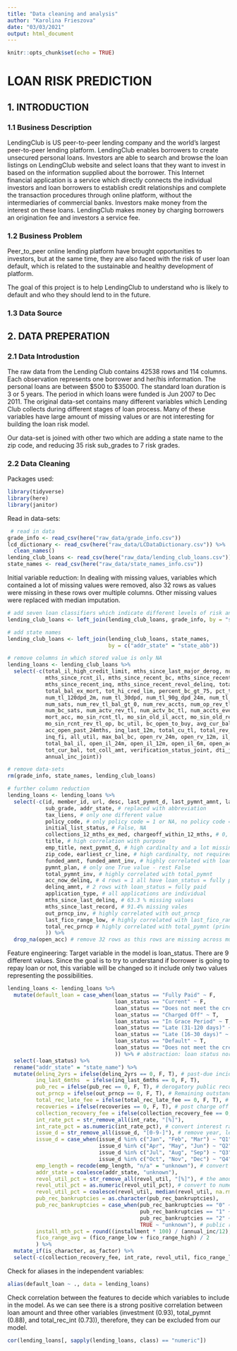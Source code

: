 ```yaml
---
title: "Data cleaning and analysis"
author: "Karolina Frieszova"
date: "03/03/2021"
output: html_document
---
```


```r
knitr::opts_chunk$set(echo = TRUE)
```

# LOAN RISK PREDICTION

## 1. INTRODUCTION

### 1.1 Business Description

LendingClub is US peer-to-peer lending company and the world's largest peer-to-peer lending platform. LendingClub enables borrowers to create unsecured personal loans. Investors are able to search and browse the loan listings on LendingClub website and select loans that they want to invest in based on the information supplied about the borrower. This Internet financial application is a service which directly connects the individual investors and loan borrowers to establish credit relationships and complete the transaction procedures through online platform, without the intermediaries of commercial banks. Investors make money from the interest on these loans. LendingClub makes money by charging borrowers an origination fee and investors a service fee. 

### 1.2 Business Problem

Peer_to_peer online lending platform have brought opportunities to investors, but at the same time, they are also faced with the risk of user loan default, which is related to the sustainable and healthy development of platform. 

The goal of this project is to help LendingClub to understand who is likely to default and who they should lend to in the future.

### 1.3 Data Source

## 2. DATA PREPERATION

### 2.1 Data Introdustion

The raw data from the Lending Club contains 42538 rows and 114 columns. Each observation represents one borrower and her/his information. The personal loans are between $500 to \$35000. The standard loan duration is 3 or 5 years. The period in which loans were funded is Jun 2007 to Dec 2011. The original data-set contains many different variables which Lending Club collects during different stages of loan process. Many of these variables have large amount of missing values or are not interesting for building the loan risk model. 

Our data-set is joined with other two which are adding a state name to the zip code, and reducing 35 risk sub_grades to 7 risk grades.

### 2.2 Data Cleaning

Packages used:
```r
library(tidyverse)
library(here)
library(janitor)
```

Read in data-sets:
```r
 # read in data
grade_info <- read_csv(here("raw_data/grade_info.csv"))
lcd_dictionary <- read_csv(here("raw_data/LCDataDictionary.csv")) %>% 
  clean_names()
lending_club_loans <- read_csv(here("raw_data/lending_club_loans.csv"))
state_names <- read_csv(here("raw_data/state_names_info.csv"))
```

Initial variable reduction:
In dealing with missing values, variables which contained a lot of missing values were removed, also 32 rows as values were missing in these rows over multiple columns. Other missing values were replaced with median imputation. 
```r
# add seven loan classifiers which indicate different levels of risk and corresponding returns
lending_club_loans <- left_join(lending_club_loans, grade_info, by = "sub_grade")

# add state names
lending_club_loans <- left_join(lending_club_loans, state_names, 
                                by = c("addr_state" = "state_abb"))

# remove columns in which stored value is only NA
lending_loans <- lending_club_loans %>% 
  select(-c(total_il_high_credit_limit, mths_since_last_major_derog, num_bc_tl,
            mths_since_rcnt_il, mths_since_recent_bc, mths_since_recent_bc_dlq, 
            mths_since_recent_inq, mths_since_recent_revol_delinq, total_bc_limit,
            total_bal_ex_mort, tot_hi_cred_lim, percent_bc_gt_75, pct_tl_nvr_dlq, 
            num_tl_120dpd_2m, num_tl_30dpd, num_tl_90g_dpd_24m, num_tl_op_past_12m,
            num_sats, num_rev_tl_bal_gt_0, num_rev_accts, num_op_rev_tl, num_il_tl,
            num_bc_sats, num_actv_rev_tl, num_actv_bc_tl, num_accts_ever_120_pd,
            mort_acc, mo_sin_rcnt_tl, mo_sin_old_il_acct, mo_sin_old_rev_tl_op,
            mo_sin_rcnt_rev_tl_op, bc_util, bc_open_to_buy, avg_cur_bal, 
            acc_open_past_24mths, inq_last_12m, total_cu_tl, total_rev_hi_lim,
            inq_fi, all_util, max_bal_bc, open_rv_24m, open_rv_12m, il_util,
            total_bal_il, open_il_24m, open_il_12m, open_il_6m, open_acc_6m,
            tot_cur_bal, tot_coll_amt, verification_status_joint, dti_joint, 
            annual_inc_joint))

# remove data-sets
rm(grade_info, state_names, lending_club_loans)

# further column reduction
lending_loans <- lending_loans %>% 
  select(-c(id, member_id, url, desc, last_pymnt_d, last_pymnt_amnt, last_credit_pull_d, # unrequited
            sub_grade, addr_state, # replaced with abbreviation
            tax_liens, # only one different value
            policy_code, # only policy code = 1 or NA, no policy code = 2
            initial_list_status, # False, NA
            collections_12_mths_ex_med, chargeoff_within_12_mths, # 0, NA 
            title, # high correlation with purpose
            emp_title, next_pymnt_d, # high cardinalty and a lot missing 
            zip_code, earliest_cr_line, # high cardinalty, not required
            funded_amnt, funded_amnt_inv, # highly correlated with loan_amount
            pymnt_plan, # only one True value - rest False
            total_pymnt_inv, # highly correlated with total_pymnt
            acc_now_delinq, # 4 rows = 1 all have loan_status = fully paid
            delinq_amnt, # 2 rows with loan_status = fully paid
            application_type, # all applications are individual
            mths_since_last_delinq, # 63.3 % missing values
            mths_since_last_record, # 91.4% missing vales
            out_prncp_inv, # highly correlated with out_prncp
            last_fico_range_low, # highly correlated with last_fico_range_high
            total_rec_prncp # highly correlated with total_pymnt (principal is the amount you borrowed without interest)
            )) %>% 
  drop_na(open_acc) # remove 32 rows as this rows are missing across multiple columns
```

Feature engineering: 
Target variable in the model is loan_status. There are 9 different values. Since the goal is to try to understand if borrower is going to repay loan or not, this variable will be changed so it include only two values representing the possibilities. 

```r
lending_loans <- lending_loans %>% 
  mutate(default_loan = case_when(loan_status == "Fully Paid" ~ F,
                                  loan_status == "Current" ~ F,
                                  loan_status == "Does not meet the credit policy. Status:Fully Paid" ~ F,
                                  loan_status == "Charged Off" ~ T,
                                  loan_status == "In Grace Period" ~ T,
                                  loan_status == "Late (31-120 days)" ~ T,
                                  loan_status == "Late (16-30 days)" ~ T,
                                  loan_status == "Default" ~ T,
                                  loan_status == "Does not meet the credit policy. Status:Charged Off" ~ T
                                  )) %>% # abstraction: loan status normal = F, default = T
  select(-loan_status) %>% 
  rename("addr_state" = "state_name") %>% 
  mutate(delinq_2yrs = ifelse(delinq_2yrs == 0, F, T), # past-due incidences of delinquency in the borrower's credit file for the past two years
         inq_last_6mths  = ifelse(inq_last_6mths == 0, F, T),
         pub_rec = ifelse(pub_rec == 0, F, T), # derogatory public records
         out_prncp = ifelse(out_prncp == 0, F, T), # Remaining outstanding principal for total amount funded
         total_rec_late_fee = ifelse(total_rec_late_fee == 0, F, T), # Late fees received to date
         recoveries = ifelse(recoveries == 0, F, T), # post charge off gross recovery
         collection_recovery_fee = ifelse(collection_recovery_fee == 0, F, T), # post charge off collection fee
         int_rate_pct = str_remove_all(int_rate, "[%]"),
         int_rate_pct = as.numeric(int_rate_pct), # convert interest rate to numeric
         issue_d = str_remove_all(issue_d, "[0-9-]"), # remove year, leave month
         issue_d = case_when(issue_d %in% c("Jan", "Feb", "Mar") ~ "Q1",
                             issue_d %in% c("Apr", "May", "Jun") ~ "Q2",
                             issue_d %in% c("Jul", "Aug", "Sep") ~ "Q3",
                             issue_d %in% c("Oct", "Nov", "Dec") ~ "Q4"),
         emp_length = recode(emp_length, "n/a" = "unknown"), # convert missing values to 'unknown'
         addr_state = coalesce(addr_state, "unknown"),
         revol_util_pct = str_remove_all(revol_util, "[%]"), # the amount of credit the borrower is using relative to all available revolving credit
         revol_util_pct = as.numeric(revol_util_pct), # convert to numeric
         revol_util_pct = coalesce(revol_util, median(revol_util, na.rm = TRUE)), # replace missing values with median
         pub_rec_bankruptcies = as.character(pub_rec_bankruptcies),
         pub_rec_bankruptcies = case_when(pub_rec_bankruptcies == "0" ~ "no", 
                                          pub_rec_bankruptcies == "1" ~ "yes",
                                          pub_rec_bankruptcies == "2" ~ "yes", 
                                          TRUE ~ "unknown"), # public record bankruptcies
         install_mth_pct = round((installment * 100) / (annual_inc/12), 2), # monthly installment expense %
         fico_range_avg = (fico_range_low + fico_range_high) / 2
         ) %>% 
  mutate_if(is_character, as_factor) %>% 
  select(-c(collection_recovery_fee, int_rate, revol_util, fico_range_low, fico_range_high))

```

Check for aliases in the independent variables:
```r
alias(default_loan ~ ., data = lending_loans)
```
Check correlation between the features to decide which variables to include in the model. As we can see there is a strong positive correlation between loan amount and three other variables (investment (0.93), total_pymnt (0.88), and total_rec_int (0.73)), therefore, they can be excluded from our model.  
```r
cor(lending_loans[, sapply(lending_loans, class) == "numeric"])
```

